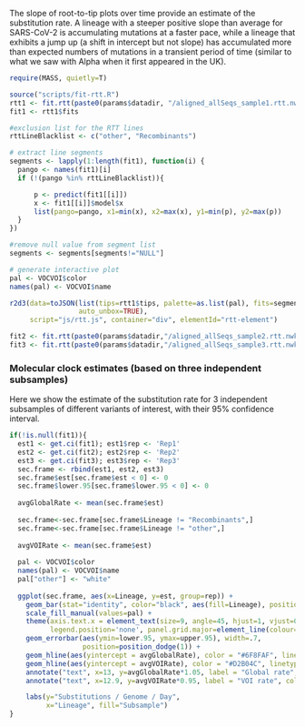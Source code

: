 
The slope of root-to-tip plots over time provide an estimate of the substitution rate.
A lineage with a steeper positive slope than average for SARS-CoV-2 is accumulating mutations at a faster pace, while a lineage that exhibits a jump up (a shift in intercept but not slope) has accumulated more than expected numbers of mutations in a transient period of time (similar to what we saw with Alpha when it first appeared in the UK).

```{r message=FALSE, echo=F, warning=F}
require(MASS, quietly=T)

source("scripts/fit-rtt.R")
rtt1 <- fit.rtt(paste0(params$datadir, "/aligned_allSeqs_sample1.rtt.nwk"))
fit1 <- rtt1$fits

#exclusion list for the RTT lines
rttLineBlacklist <- c("other", "Recombinants")

# extract line segments
segments <- lapply(1:length(fit1), function(i) {
  pango <- names(fit1)[i]
  if (!(pango %in% rttLineBlacklist)){

      p <- predict(fit1[[i]])
      x <- fit1[[i]]$model$x
      list(pango=pango, x1=min(x), x2=max(x), y1=min(p), y2=max(p))
  }
})

#remove null value from segment list
segments <- segments[segments!="NULL"]

# generate interactive plot
pal <- VOCVOI$color
names(pal) <- VOCVOI$name

r2d3(data=toJSON(list(tips=rtt1$tips, palette=as.list(pal), fits=segments), 
                 auto_unbox=TRUE), 
     script="js/rtt.js", container="div", elementId="rtt-element")
```


```{r message=FALSE, echo=F, warning=F}
fit2 <- fit.rtt(paste0(params$datadir,"/aligned_allSeqs_sample2.rtt.nwk"))$fits
fit3 <- fit.rtt(paste0(params$datadir,"/aligned_allSeqs_sample3.rtt.nwk"))$fits
```


### Molecular clock estimates (based on three independent subsamples)

Here we show the estimate of the substitution rate for 3 independent subsamples of different variants of interest, with their 95% confidence interval.

```{r message=FALSE, echo=F, warning=F}

if(!is.null(fit1)){
  est1 <- get.ci(fit1); est1$rep <- 'Rep1'
  est2 <- get.ci(fit2); est2$rep <- 'Rep2'
  est3 <- get.ci(fit3); est3$rep <- 'Rep3'
  sec.frame <- rbind(est1, est2, est3)
  sec.frame$est[sec.frame$est < 0] <- 0
  sec.frame$lower.95[sec.frame$lower.95 < 0] <- 0
  
  avgGlobalRate <- mean(sec.frame$est)
  
  sec.frame<-sec.frame[sec.frame$Lineage != "Recombinants",]
  sec.frame<-sec.frame[sec.frame$Lineage != "other",]
  
  avgVOIRate <- mean(sec.frame$est)
  
  pal <- VOCVOI$color
  names(pal) <- VOCVOI$name
  pal["other"] <- "white"
  
  ggplot(sec.frame, aes(x=Lineage, y=est, group=rep)) + 
    geom_bar(stat="identity", color="black", aes(fill=Lineage), position='dodge') + 
    scale_fill_manual(values=pal) + 
    theme(axis.text.x = element_text(size=9, angle=45, hjust=1, vjust=0.95),
          legend.position='none', panel.grid.major=element_line(colour="grey90")) + 
    geom_errorbar(aes(ymin=lower.95, ymax=upper.95), width=.7,
                  position=position_dodge(1)) +
    geom_hline(aes(yintercept = avgGlobalRate), color = "#6F8FAF", linetype = "dashed", size =1) +
    geom_hline(aes(yintercept = avgVOIRate), color = "#D2B04C", linetype = "twodash", size =1) +
    annotate("text", x=13, y=avgGlobalRate*1.05, label = "Global rate", color = "#6F8FAF") +
    annotate("text", x=12.9, y=avgVOIRate*0.95, label = "VOI rate", color = "#D2B04C") +

    labs(y="Substitutions / Genome / Day",
         x="Lineage", fill="Subsample") 
}

```


